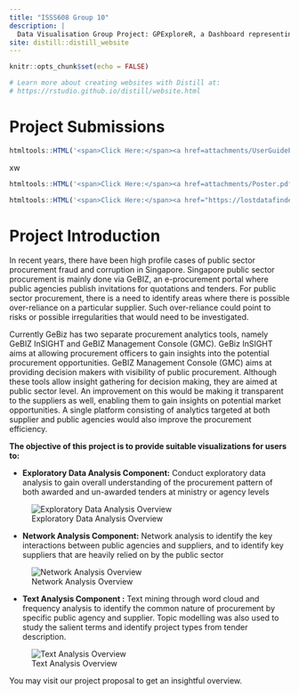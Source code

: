 ```yaml
---
title: "ISSS608 Group 10"
description: |
  Data Visualisation Group Project: GPExploreR, a Dashboard representing government procurement projects 
site: distill::distill_website
---
```


```r
knitr::opts_chunk$set(echo = FALSE)

# Learn more about creating websites with Distill at:
# https://rstudio.github.io/distill/website.html

```

# Project Submissions

```r
htmltools::HTML('<span>Click Here:</span><a href=attachments/UserGuidePDF.pdf> User Guide</a>')

```
xw
```r
htmltools::HTML('<span>Click Here:</span><a href=attachments/Poster.pdf> Poster</a>')
```

```r
htmltools::HTML('<span>Click Here:</span><a href="https://lostdatafinder.shinyapps.io/Compiled/"> Shiny Application</a>')
```

# Project Introduction 

In recent years, there have been high profile cases of public sector procurement fraud and corruption in Singapore. Singapore public sector procurement is mainly done via GeBIZ, an e-procurement portal where public agencies publish invitations for quotations and tenders. For public sector procurement, there is a need to identify areas where there is possible over-reliance on a particular supplier. Such over-reliance could point to risks or possible irregularities that would need to be investigated.​

Currently GeBiz has two separate procurement analytics tools, namely GeBIZ InSIGHT and GeBIZ Management Console (GMC). GeBiz InSIGHT aims at allowing procurement officers to gain insights into the potential procurement opportunities. GeBIZ Management Console (GMC) aims at providing decision makers with visibility of public procurement. Although these tools allow insight gathering for decision making, they are aimed at public sector level. An improvement on this would be making it transparent to the suppliers as well, enabling them to gain insights on potential market opportunities. A single platform consisting of analytics targeted at both supplier and public agencies would also improve the procurement efficiency.​

**The objective of this project is to provide suitable visualizations for users to:​**

- **Exploratory Data Analysis Component:** Conduct exploratory data analysis to gain overall understanding of the procurement pattern of both awarded and un-awarded tenders at ministry or agency levels​

![Exploratory Data Analysis Overview](./images/eda_db.png)

- **Network Analysis Component:** Network analysis to identify the key interactions between public agencies and suppliers, and to identify key suppliers that are heavily relied on by the public sector​

![Network Analysis Overview](./images/network_db.png)

- **Text Analysis Component :** Text mining through word cloud and frequency analysis to identify the common nature of procurement by specific public agency and supplier. Topic modelling was also used to study the salient terms and identify project types from tender description. ​

![Text Analysis Overview](./images/text_db.png)


You may visit our project proposal to get an insightful overview. 

